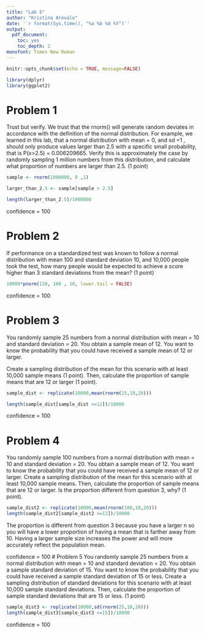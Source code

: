 ```yaml
---
title: "Lab 5"
author: "Kristina Arevalo"
date: '`r format(Sys.time(), "%a %b %d %Y")`'
output: 
  pdf_document:
    toc: yes 
    toc_depth: 2
monofont: Times New Roman
---
```


```r
knitr::opts_chunk$set(echo = TRUE, message=FALSE)
```

```r
library(dplyr)
library(ggplot2)
```

\newpage

# Problem 1
Trust but verify. We trust that the rnorm() will generate random deviates in accordance with the definition of the normal distribution. For example, we learned in this lab, that a normal distribution with mean = 0, and sd =1 , should only produce values larger than 2.5 with a specific small probability, that is P(x>2.5) = 0.006209665. Verify this is approximately the case by randomly sampling 1 million numbers from this distribution, and calculate what proportion of numbers are larger than 2.5. (1 point)

```r

sample <- rnorm(1000000, 0 ,1)

larger_than_2.5 <- sample[sample > 2.5]

length(larger_than_2.5)/1000000
```
confidence = 100

# Problem 2
If performance on a standardized test was known to follow a normal distribution with mean 100 and standard deviation 10, and 10,000 people took the test, how many people would be expected to achieve a score higher than 3 standard deviations from the mean? (1 point)

```r
10000*pnorm(130, 100 , 10, lower.tail = FALSE)

```
confidence = 100

# Problem 3
You randomly sample 25 numbers from a normal distribution with mean = 10 and standard deviation = 20. You obtain a sample mean of 12. You want to know the probability that you could have received a sample mean of 12 or larger.

Create a sampling distribution of the mean for this scenario with at least 10,000 sample means (1 point). Then, calculate the proportion of sample means that are 12 or larger (1 point).

```r
sample_dist <- replicate(10000,mean(rnorm(25,10,20)))

length(sample_dist[sample_dist >=12])/10000
```
confidence = 100

# Problem 4
You randomly sample 100 numbers from a normal distribution with mean = 10 and standard deviation = 20. You obtain a sample mean of 12. You want to know the probability that you could have received a sample mean of 12 or larger.
Create a sampling distribution of the mean for this scenario with at least 10,000 sample means. Then, calculate the proportion of sample means that are 12 or larger. Is the proportion different from question 3, why? (1 point).
```r
sample_dist2 <- replicate(10000,mean(rnorm(100,10,20)))
length(sample_dist2[sample_dist2 >=12])/10000
```
The proportion is different from question 3 because you have a larger n so you will have a lower proportion of having a mean that is farther away from 10. Having a larger sample size increases the power and will more accurately reflect the population mean. 

confidence = 100
# Problem 5
You randomly sample 25 numbers from a normal distribution with mean = 10 and standard deviation = 20. You obtain a sample standard deviation of 15. You want to know the probability that you could have received a sample standard deviation of 15 or less.
Create a sampling distribution of standard deviations for this scenario with at least 10,000 sample standard deviations. Then, calculate the proportion of sample standard deviations that are 15 or less. (1 point)

```r
sample_dist3 <- replicate(10000,sd(rnorm(25,10,20)))
length(sample_dist3[sample_dist3 <=15])/10000
```

confidence = 100